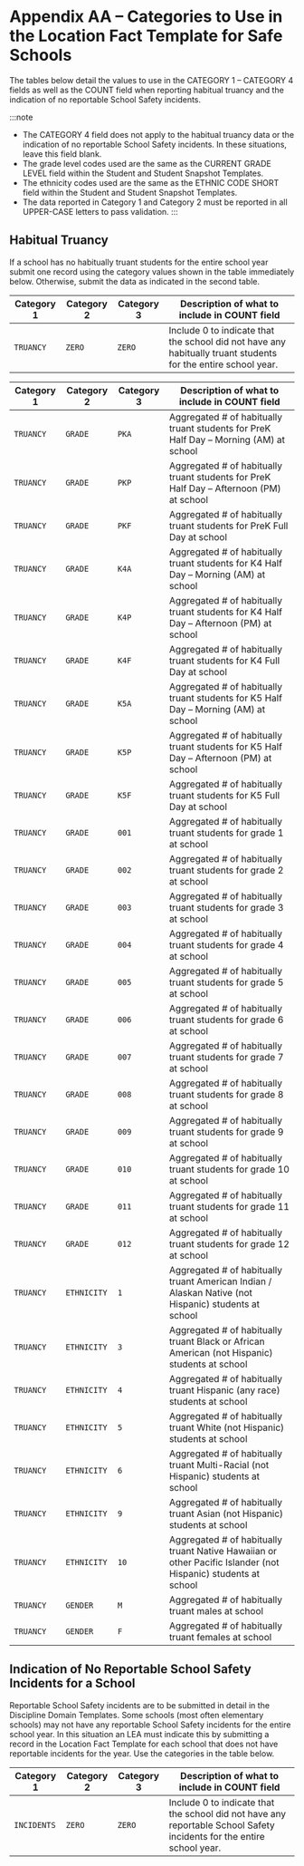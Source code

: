 # Appendix AA – Categories to Use in the Location  Fact Template for Safe Schools

The tables below detail the values to use in the CATEGORY 1 – CATEGORY 4 fields as well as the COUNT field when reporting habitual truancy and the indication of no reportable School Safety incidents.

:::note

-   The CATEGORY 4 field does not apply to the habitual truancy data or the indication of no reportable School Safety incidents. In these situations, leave this field blank.
-   The grade level codes used are the same as the CURRENT GRADE LEVEL field within the Student and Student Snapshot Templates.
-   The ethnicity codes used are the same as the ETHNIC CODE SHORT field within the Student and Student Snapshot Templates.
-   The data reported in Category 1 and Category 2 must be reported in all UPPER-CASE letters to pass validation.
:::

## Habitual Truancy

If a school has no habitually truant students for the entire school year submit one record using the category values shown in the table immediately below. Otherwise, submit the data as indicated in the second table.

| Category 1 | Category 2 | Category 3 | Description of what to include in COUNT field                                                                  |
|------------|------------|------------|----------------------------------------------------------------------------------------------------------------|
| `TRUANCY`    | `ZERO`       | `ZERO`       | Include 0 to indicate that the school did not have any habitually truant students for the entire school year.  |

| Category 1 | Category 2 | Category 3 | Description of what to include in COUNT field                                                                  |
|------------|------------|------------|----------------------------------------------------------------------------------------------------------------|
| `TRUANCY`    | `GRADE`      | `PKA`        | Aggregated \# of habitually truant students for PreK Half Day – Morning (AM) at school                         |
| `TRUANCY`    | `GRADE`      | `PKP`        | Aggregated \# of habitually truant students for PreK Half Day – Afternoon (PM) at school                       |
| `TRUANCY`    | `GRADE`      | `PKF`        | Aggregated \# of habitually truant students for PreK Full Day at school                                        |
| `TRUANCY`    | `GRADE`      | `K4A`        | Aggregated \# of habitually truant students for K4 Half Day – Morning (AM) at school                           |
| `TRUANCY`    | `GRADE`      | `K4P`        | Aggregated \# of habitually truant students for K4 Half Day – Afternoon (PM) at school                         |
| `TRUANCY`    | `GRADE`      | `K4F`        | Aggregated \# of habitually truant students for K4 Full Day at school                                          |
| `TRUANCY`    | `GRADE`      | `K5A`        | Aggregated \# of habitually truant students for K5 Half Day – Morning (AM) at school                           |
| `TRUANCY`    | `GRADE`      | `K5P`        | Aggregated \# of habitually truant students for K5 Half Day – Afternoon (PM) at school                         |
| `TRUANCY`    | `GRADE`      | `K5F`        | Aggregated \# of habitually truant students for K5 Full Day at school                                          |
| `TRUANCY`    | `GRADE`      | `001`        | Aggregated \# of habitually truant students for grade 1 at school                                              |
| `TRUANCY`    | `GRADE`      | `002`        | Aggregated \# of habitually truant students for grade 2 at school                                              |
| `TRUANCY`    | `GRADE`      | `003`        | Aggregated \# of habitually truant students for grade 3 at school                                              |
| `TRUANCY`    | `GRADE`      | `004`        | Aggregated \# of habitually truant students for grade 4 at school                                              |
| `TRUANCY`    | `GRADE`      | `005`        | Aggregated \# of habitually truant students for grade 5 at school                                              |
| `TRUANCY`    | `GRADE`      | `006`        | Aggregated \# of habitually truant students for grade 6 at school                                              |
| `TRUANCY`    | `GRADE`      | `007`        | Aggregated \# of habitually truant students for grade 7 at school                                              |
| `TRUANCY`    | `GRADE`      | `008`        | Aggregated \# of habitually truant students for grade 8 at school                                              |
| `TRUANCY`    | `GRADE`      | `009`        | Aggregated \# of habitually truant students for grade 9 at school                                              |
| `TRUANCY`    | `GRADE`      | `010`        | Aggregated \# of habitually truant students for grade 10 at school                                             |
| `TRUANCY`    | `GRADE`      | `011`        | Aggregated \# of habitually truant students for grade 11 at school                                             |
| `TRUANCY`    | `GRADE`      | `012`        | Aggregated \# of habitually truant students for grade 12 at school                                             |
| `TRUANCY`    | `ETHNICITY`  | `1`          | Aggregated \# of habitually truant American Indian / Alaskan Native (not Hispanic) students at school          |
| `TRUANCY`    | `ETHNICITY`  | `3`          | Aggregated \# of habitually truant Black or African American (not Hispanic) students at school                 |
| `TRUANCY`    | `ETHNICITY`  | `4`          | Aggregated \# of habitually truant Hispanic (any race) students at school                                      |
| `TRUANCY`    | `ETHNICITY`  | `5`          | Aggregated \# of habitually truant White (not Hispanic) students at school                                     |
| `TRUANCY`    | `ETHNICITY`  | `6`          | Aggregated \# of habitually truant Multi-Racial (not Hispanic) students at school                              |
| `TRUANCY`    | `ETHNICITY`  | `9`          | Aggregated \# of habitually truant Asian (not Hispanic) students at school                                     |
| `TRUANCY`    | `ETHNICITY`  | `10`         | Aggregated \# of habitually truant Native Hawaiian or other Pacific Islander (not Hispanic) students at school |
| `TRUANCY`    | `GENDER`     | `M`          | Aggregated \# of habitually truant males at school                                                             |
| `TRUANCY`    | `GENDER`     | `F`          | Aggregated \# of habitually truant females at school                                                           |

## Indication of No Reportable School Safety Incidents for a School

Reportable School Safety incidents are to be submitted in detail in the Discipline Domain Templates. Some schools (most often elementary schools) may not have any reportable School Safety incidents for the entire school year. In this situation an LEA must indicate this by submitting a record in the Location Fact Template for each school that does not have reportable incidents for the year. Use the categories in the table below.

| Category 1 | Category 2 | Category 3 | Description of what to include in COUNT field                                                                          |
|------------|------------|------------|------------------------------------------------------------------------------------------------------------------------|
| `INCIDENTS`  | `ZERO`       | `ZERO`       | Include 0 to indicate that the school did not have any reportable School Safety incidents for the entire school year.  |
